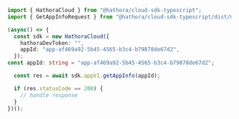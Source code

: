 ```typescript GetAppInfo.ts
import { HathoraCloud } from "@hathora/cloud-sdk-typescript";
import { GetAppInfoRequest } from "@hathora/cloud-sdk-typescript/dist/models/operations";

(async() => {
  const sdk = new HathoraCloud({
    hathoraDevToken: "",
    appId: "app-af469a92-5b45-4565-b3c4-b79878de67d2",
  });
const appId: string = "app-af469a92-5b45-4565-b3c4-b79878de67d2";

  const res = await sdk.appV1.getAppInfo(appId);

  if (res.statusCode == 200) {
    // handle response
  }
})();
```
